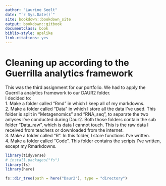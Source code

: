 ```yaml
---
author: "Laurine Seelt"
date: "`r Sys.Date()`"
site: bookdown::bookdown_site
output: bookdown::gitbook
documentclass: book
biblio-style: apalike
link-citations: yes
---
```


# Cleaning up according to the Guerrilla analytics framework

This was the third assignment for our portfolio. We had to apply the Guerrilla analytics framework to our DAUR2 folder.
<br>
I decided to: <br>
1. Make a folder called "Rmd" in which I keep all of my markdowns. <br>
2. Make a folder called "Data" in which I store all the data I've used. This folder is split in "Metagenomics" and "RNA_seq", to separate the two anlyses I've conducted during Daur2. Both those folders contain the sub folder "Data_raw", which is data I cannot touch. This is the raw data I received from teachers or downloaded from the internet. <br>
3. Make a folder called "R". In this folder, I store functions I've written. <br>
4. Make a folder called "Code". This folder contains the scripts I've written, except my Rmarkdowns.
<br>
```r
library(tidyverse)
# install.packages("fs")
library(fs)
library(here)
```

```r
fs::dir_tree(path = here("Daur2"), type = "directory")
```

